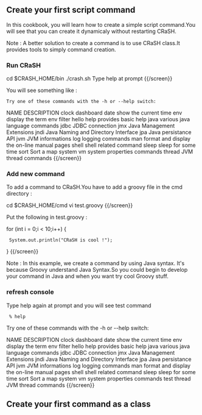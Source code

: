 == Create your first script command ==

In this cookbook, you will learn how to create a simple script command.You will see that
you can create it  dynamicaly without restarting CRaSH.

Note : A better solution to create a command is to use CRaSH class.It provides tools
to simply command creation.

=== Run CRaSH ===

{{screen}}
cd $CRASH_HOME/bin
./crash.sh
Type help at prompt
{{/screen}}


You will see something like :

{{screen}}
 Try one of these commands with the -h or --help switch:

NAME      DESCRIPTION
clock
dashboard
date      show the current time
env       display the term env
filter
hello
help      provides basic help
java      various java language commands
jdbc      JDBC connection
jmx       Java Management Extensions
jndi      Java Naming and Directory Interface
jpa       Java persistance API
jvm       JVM informations
log       logging commands
man       format and display the on-line manual pages
shell     shell related command
sleep     sleep for some time
sort      Sort a map
system    vm system properties commands
thread    JVM thread commands
{{/screen}}


=== Add new command ===

To add a command to CRaSH.You have to add a groovy file in the cmd directory :

{{screen}}
cd $CRASH_HOME/cmd
vi test.groovy
{{/screen}}

Put the following in test.groovy :

{{screen}}
for (int i = 0;i < 10;i++) {
  System.out.println("CRaSH is cool !");
}
{{/screen}}

Note : In this example, we create a command by using Java syntax.
It's because Groovy understand Java Syntax.So you could begin to develop
your command in Java and when you want try cool Groovy stuff.

=== refresh console ===

Type help again at prompt and you will see test command

{{screen}}
  % help
Try one of these commands with the -h or --help switch:

NAME      DESCRIPTION
clock
dashboard
date      show the current time
env       display the term env
filter
hello
help      provides basic help
java      various java language commands
jdbc      JDBC connection
jmx       Java Management Extensions
jndi      Java Naming and Directory Interface
jpa       Java persistance API
jvm       JVM informations
log       logging commands
man       format and display the on-line manual pages
shell     shell related command
sleep     sleep for some time
sort      Sort a map
system    vm system properties commands
test
thread    JVM thread commands
{{/screen}}


== Create your first command as a class ==





